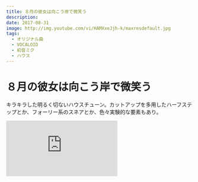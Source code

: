 ```yaml
---
title: ８月の彼女は向こう岸で微笑う
description:
date: 2017-08-31
image: http://img.youtube.com/vi/HAMXxeJjh-k/maxresdefault.jpg
tags:
  - オリジナル曲
  - VOCALOID
  - 初音ミク
  - ハウス
---
```


# ８月の彼女は向こう岸で微笑う

キラキラした明るく切ないハウスチューン。カットアップを多用したハーフステップとか、フォーリー系のスネアとか、色々実験的な要素もあり。

<iframe
  width={312}
  height={176}
  src="https://ext.nicovideo.jp/thumb/sm31827366"
  scrolling="no"
  style={{ border: "solid 1px #ccc" }}
  frameBorder={0}
/>

<iframe
  width={560}
  height={315}
  src="https://www.youtube.com/embed/HAMXxeJjh-k"
  frameBorder={0}
  allow="autoplay; encrypted-media"
  allowFullScreen=""
/>

## 収録 CD

該当なし

## 歌詞

<details>
<summary>クリックして表示</summary>
真夏の昼下がり　遠い雲が空を流れていく  
広くて日陰のない道を　一人歩いてる  
川辺に吹く風が　君の声を運んでる気がする  
一つの永遠があの時から始まった

ディスプレイの中で笑うあの日の君は  
また同じ顔で僕を見つめている

叶うならもう一度話したい　この手はもう二度と届かない  
いつかの約束の言葉を　声に出してみても虚しいだけ

君のいた世界は　線香花火みたいに儚く消えて  
8 月の晴れた日は君の笑顔を思い出す

僕の心はもう　あの日から止まったままだから  
見つからない出口を探し続けているんだ　ずっと

淡い記憶だけを束ねて繰り返す  
それほど居心地も悪くないけど

いつかは消えてしまう温もりの残滓を  
この手がいつまでも覚えているから

作りかけで途切れたこのパズルのピースは  
抜け落ちたままでもいいかな  
きっとそのほうがいい

君は真面目だから怒るかもしれないけど  
すこし寂しいくらいでちょうどいい

君を  
いつまでも僕だけは忘れない  
あの日をもう二度と悔やまない  
消えない傷跡はそのまま  
それが僕にできることのすべて

君のいない世界で  
それでも前向きに歩いていけるかな  
8 月の夢の中　君は向こう岸で微笑う

</details>
